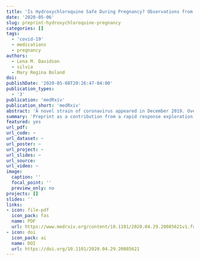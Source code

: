 ```yaml
---
title: 'Is Hydroxychloroquine Safe During Pregnancy? Observations from Penn Medicine'
date: '2020-05-06'
slug: preprint-hydroxychloroquine-pregnancy
categories: []
tags:
  - 'covid-19'
  - medications
  - pregnancy
authors:
  - Lena M. Davidson
  - silvia
  - Mary Regina Boland
doi:
publishDate: '2020-05-08T20:26:47-04:00'
publication_types:
  - '3'
publication: 'medRxiv'
publication_short: 'medRxiv'
abstract: 'A novel strain of coronavirus appeared in December 2019. Over the next few months, this novel coronavirus spread throughout the world, being declared a pandemic by the World Health Organization on March 11, 2020. As of this writing (March 28, 2020) over one hundred thousand individuals in the United States of America were confirmed cases. One way of treating the associated disease, COVID-19, is to reuse existing FDA-approved medications. One medication that has shown promise is hydroxychloroquine (HCQ). However, the utility and safety of HCQ among pregnant COVID-19 patients remains a concern.'
summary: 'Preprint as a contribution from a rapid response exploration of hydroxychloroquine effects on pregnancy-related outcomes.'
featured: yes
url_pdf:
url_code: ~
url_dataset: ~
url_poster: ~
url_project: ~
url_slides: ~
url_source:
url_video: ~
image:
  caption: ''
  focal_point: ''
  preview_only: no
projects: []
slides: ''
links:
- icon: file-pdf
  icon_pack: fas
  name: PDF
  url: https://www.medrxiv.org/content/10.1101/2020.04.29.20085621v1.full.pdf
- icon: doi
  icon_pack: ai
  name: DOI
  url: https://doi.org/10.1101/2020.04.29.20085621
---
```

